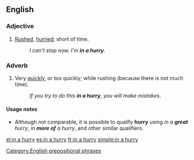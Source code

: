 ==English==

===Adjective===
{{en-adj|pos=[[in]] [[a]] [[hurry]]|-}}

# [[rushed|Rushed]], [[hurried]]; short of time.
#:''I can't stop now. I'm '''in a hurry'''.''

===Adverb===
{{en-adv|pos=[[in]] [[a]] [[hurry]]|-}}

# Very [[quickly]], or too quickly; while rushing (because there is not much time).
#:''If you try to do this '''in a hurry''', you will make mistakes''.

====Usage notes====
* Although not comparable, it is possible to qualify '''hurry''' using ''in a '''great''' hurry'', ''in '''more of''' a hurry'', and other similar qualifiers.

[[Category:English prepositional phrases]]

[[el:in a hurry]]
[[es:in a hurry]]
[[fr:in a hurry]]
[[simple:in a hurry]]